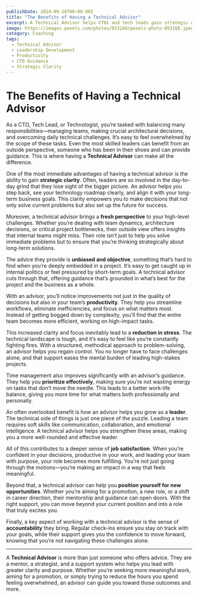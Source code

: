 ```yaml
---
publishDate: 2024-09-28T00:00:00Z
title: "The Benefits of Having a Technical Advisor"
excerpt: A Technical Advisor helps CTOs and tech leads gain strategic clarity, reduce stress, and find more meaningful work with better productivity.
image: https://images.pexels.com/photos/853168/pexels-photo-853168.jpeg
category: Coaching
tags:
  - Technical Advisor
  - Leadership Development
  - Productivity
  - CTO Guidance
  - Strategic Clarity
---
```


# The Benefits of Having a Technical Advisor

As a CTO, Tech Lead, or Technologist, you’re tasked with balancing many responsibilities—managing teams, making crucial architectural decisions, and overcoming daily technical challenges. It’s easy to feel overwhelmed by the scope of these tasks. Even the most skilled leaders can benefit from an outside perspective, someone who has been in their shoes and can provide guidance. This is where having a **Technical Advisor** can make all the difference.

One of the most immediate advantages of having a technical advisor is the ability to gain **strategic clarity**. Often, leaders are so involved in the day-to-day grind that they lose sight of the bigger picture. An advisor helps you step back, see your technology roadmap clearly, and align it with your long-term business goals. This clarity empowers you to make decisions that not only solve current problems but also set up the future for success.

Moreover, a technical advisor brings a **fresh perspective** to your high-level challenges. Whether you’re dealing with team dynamics, architecture decisions, or critical project bottlenecks, their outside view offers insights that internal teams might miss. Their role isn’t just to help you solve immediate problems but to ensure that you’re thinking strategically about long-term solutions.

The advice they provide is **unbiased and objective**, something that’s hard to find when you’re deeply embedded in a project. It’s easy to get caught up in internal politics or feel pressured by short-term goals. A technical advisor cuts through that, offering guidance that’s grounded in what’s best for the project and the business as a whole.

With an advisor, you’ll notice improvements not just in the quality of decisions but also in your team’s **productivity**. They help you streamline workflows, eliminate inefficiencies, and focus on what matters most. Instead of getting bogged down by complexity, you’ll find that the entire team becomes more efficient, working on high-impact tasks.

This increased clarity and focus inevitably lead to a **reduction in stress**. The technical landscape is tough, and it’s easy to feel like you’re constantly fighting fires. With a structured, methodical approach to problem-solving, an advisor helps you regain control. You no longer have to face challenges alone, and that support eases the mental burden of leading high-stakes projects.

Time management also improves significantly with an advisor’s guidance. They help you **prioritize effectively**, making sure you’re not wasting energy on tasks that don’t move the needle. This leads to a better work-life balance, giving you more time for what matters both professionally and personally.

An often overlooked benefit is how an advisor helps you grow as a **leader**. The technical side of things is just one piece of the puzzle. Leading a team requires soft skills like communication, collaboration, and emotional intelligence. A technical advisor helps you strengthen these areas, making you a more well-rounded and effective leader.

All of this contributes to a deeper sense of **job satisfaction**. When you’re confident in your decisions, productive in your work, and leading your team with purpose, your role becomes more fulfilling. You’re not just going through the motions—you’re making an impact in a way that feels meaningful.

Beyond that, a technical advisor can help you **position yourself for new opportunities**. Whether you’re aiming for a promotion, a new role, or a shift in career direction, their mentorship and guidance can open doors. With the right support, you can move beyond your current position and into a role that truly excites you.

Finally, a key aspect of working with a technical advisor is the sense of **accountability** they bring. Regular check-ins ensure you stay on track with your goals, while their support gives you the confidence to move forward, knowing that you’re not navigating these challenges alone.

---

A **Technical Advisor** is more than just someone who offers advice. They are a mentor, a strategist, and a support system who helps you lead with greater clarity and purpose. Whether you’re seeking more meaningful work, aiming for a promotion, or simply trying to reduce the hours you spend feeling overwhelmed, an advisor can guide you toward those outcomes and more.
